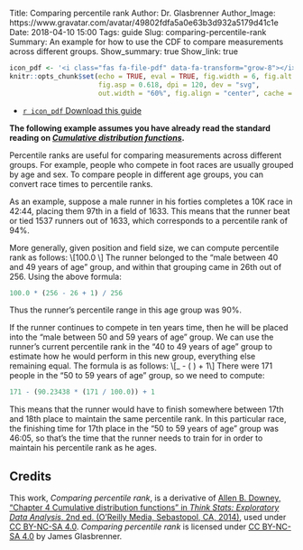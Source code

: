 Title: Comparing percentile rank
Author: Dr. Glasbrenner
Author_Image: https://www.gravatar.com/avatar/49802fdfa5a0e63b3d932a5179d41c1e
Date: 2018-04-10 15:00
Tags: guide
Slug: comparing-percentile-rank
Summary: An example for how to use the CDF to compare measurements across different groups.
Show_summary: true
Show_link: true

```r
icon_pdf <- '<i class="fas fa-file-pdf" data-fa-transform="grow-8"></i>&nbsp;'
knitr::opts_chunk$set(echo = TRUE, eval = TRUE, fig.width = 6, fig.alt = "",
                      fig.asp = 0.618, dpi = 120, dev = "svg",
                      out.width = "60%", fig.align = "center", cache = TRUE)
```

::: {.no-bullets}

*   [`r icon_pdf` Download this guide][guide-pdf]

:::

**The following example assumes you have already read the standard reading on [_Cumulative distribution functions_][cdf-reading].**

Percentile ranks are useful for comparing measurements across different groups.
For example, people who compete in foot races are usually grouped by age and sex.
To compare people in different age groups, you can convert race times to percentile ranks.

As an example, suppose a male runner in his forties completes a 10K race in 42:44, placing them 97th in a field of 1633.
This means that the runner beat or tied 1537 runners out of 1633, which corresponds to a percentile rank of 94%.

More generally, given position and field size, we can compute percentile rank as follows:
\\[100.0 \times \frac{\text{field}\_\text{size} - \text{position} + 1}{\text{field}\_\text{size}}\\]
The runner belonged to the "male between 40 and 49 years of age" group, and within that grouping came in 26th out of 256.
Using the above formula:

```r
100.0 * (256 - 26 + 1) / 256
```

Thus the runner's percentile range in this age group was 90%.

If the runner continues to compete in ten years time, then he will be placed into the "male between 50 and 59 years of age" group.
We can use the runner's current percentile rank in the "40 to 49 years of age" group to estimate how he would perform in this new group, everything else remaining equal.
The formula is as follows:
\\[\text{field}\_\text{size} - \left(\text{percentile} \times \frac{\text{field}\_\text{size}}{100.0}\right) + 1\\]
There were 171 people in the "50 to 59 years of age" group, so we need to compute:

```r
171 - (90.23438 * (171 / 100.0)) + 1
```

This means that the runner would have to finish somewhere between 17th and 18th place to maintain the same percentile rank.
In this particular race, the finishing time for 17th place in the "50 to 59 years of age" group was 46:05, so that's the time that the runner needs to train for in order to maintain his percentile rank as he ages.

## Credits

::: {.license}
This work, *Comparing percentile rank*, is a derivative of [Allen B. Downey, "Chapter 4 Cumulative distribution functions" in *Think Stats: Exploratory Data Analysis*, 2nd ed. (O'Reilly Media, Sebastopol, CA, 2014)][think-stats-2], used under [CC BY-NC-SA 4.0][cc-4-by-nc-sa].
*Comparing percentile rank* is licensed under [CC BY-NC-SA 4.0][cc-4-by-nc-sa] by James Glasbrenner.
:::

[guide-pdf]:     /doc/comparing_percentile_rank.pdf
[cdf-reading]:   /materials/representing-distributions-cdf/
[think-stats-2]: http://a.co/grOJGrv 
[cc-4-by-nc-sa]: http://creativecommons.org/licenses/by-nc-sa/4.0/
